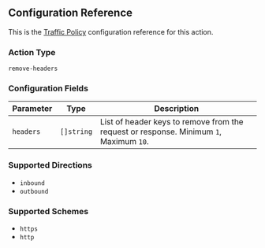 ## Configuration Reference

This is the [Traffic Policy](/docs/http/traffic-policy/index.mdx) configuration
reference for this action.

### Action Type

`remove-headers`

### Configuration Fields

| Parameter | Type       | Description                                                                            |
| --------- | ---------- | -------------------------------------------------------------------------------------- |
| `headers` | `[]string` | List of header keys to remove from the request or response. Minimum `1`, Maximum `10`. |

### Supported Directions

- `inbound`
- `outbound`

### Supported Schemes

- `https`
- `http`
